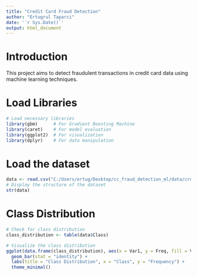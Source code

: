 ```yaml
---
title: "Credit Card Fraud Detection"
author: "Ertugrul Taparci"
date: '`r Sys.Date()`'
output: html_document
---
```

# Introduction

This project aims to detect fraudulent transactions in credit card data using machine learning techniques.

# Load Libraries

```r
# Load necessary libraries
library(gbm)      # For Gradient Boosting Machine
library(caret)    # For model evaluation
library(ggplot2)  # For visualization
library(dplyr)    # For data manipulation
```

# Load the dataset


```r
data <- read.csv("C:/Users/ertug/Desktop/cc_fraud_detection_ml/data/creditcard.csv", header = TRUE, sep = ",")
# Display the structure of the dataset
str(data)
```

# Class Distribution
```r
# Check for class distribution
class_distribution <- table(data$Class)

# Visualize the class distribution
ggplot(data.frame(class_distribution), aes(x = Var1, y = Freq, fill = Var1)) +
  geom_bar(stat = "identity") +
  labs(title = "Class Distribution", x = "Class", y = "Frequency") +
  theme_minimal()
```

